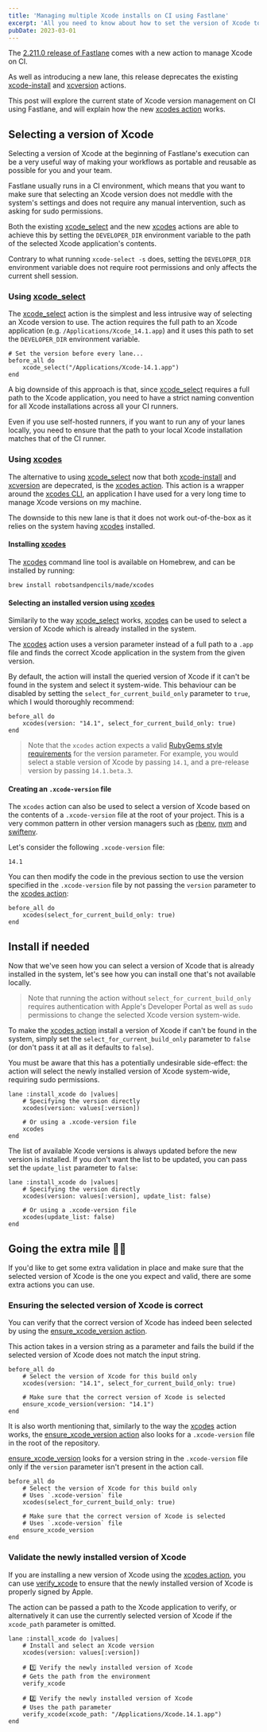 ```yaml
---
title: 'Managing multiple Xcode installs on CI using Fastlane'
excerpt: 'All you need to know about how to set the version of Xcode to use on CI using Fastlane'
pubDate: 2023-03-01
---
```



The [2.211.0 release of Fastlane](https://github.com/fastlane/fastlane/releases/tag/2.211.0) comes with a new action to manage Xcode on CI.

As well as introducing a new lane, this release deprecates the existing [xcode-install](http://docs.fastlane.tools/actions/xcode_install) and [xcversion](https://docs.fastlane.tools/actions/xcversion) actions.

<StaticTweet id="1591561723794030592" />

This post will explore the current state of Xcode version management on CI using Fastlane, and will explain how the new [xcodes action](https://docs.fastlane.tools/actions/xcodes) works.

## Selecting a version of Xcode

Selecting a version of Xcode at the beginning of Fastlane's execution can be a very useful way of making your workflows as portable and reusable as possible for you and your team.

Fastlane usually runs in a CI environment, which means that you want to make sure that selecting an Xcode version does not meddle with the system's settings and does not require any manual intervention, such as asking for sudo permissions.

Both the existing [xcode_select](http://docs.fastlane.tools/actions/xcode_select) and the new [xcodes](https://docs.fastlane.tools/actions/xcodes) actions are able to achieve this by setting the `DEVELOPER_DIR` environment variable to the path of the selected Xcode application's contents.

Contrary to what running `xcode-select -s` does, setting the `DEVELOPER_DIR` environment variable does not require root permissions and only affects the current shell session.

### Using [xcode_select](http://docs.fastlane.tools/actions/xcode_select)

The [xcode_select](http://docs.fastlane.tools/actions/xcode_select) action is the simplest and less intrusive way of selecting an Xcode version to use. The action requires the full path to an Xcode application (e.g. `/Applications/Xcode_14.1.app`) and it uses this path to set the `DEVELOPER_DIR` environment variable.

```ruby:fastlane/Fastfile
# Set the version before every lane...
before_all do
    xcode_select("/Applications/Xcode-14.1.app")
end
```

A big downside of this approach is that, since [xcode_select](http://docs.fastlane.tools/actions/xcode_select) requires a full path to the Xcode application, you need to have a strict naming convention for all Xcode installations across all your CI runners.

Even if you use self-hosted runners, if you want to run any of your lanes locally, you need to ensure that the path to your local Xcode installation matches that of the CI runner.

### Using [xcodes](https://docs.fastlane.tools/actions/xcodes)

The alternative to using [xcode_select](http://docs.fastlane.tools/actions/xcode_select) now that both [xcode-install](http://docs.fastlane.tools/actions/xcode_install) and [xcversion](http://docs.fastlane.tools/actions/xcversion) are depecrated, is the [xcodes action](https://docs.fastlane.tools/actions/xcodes). This action is a wrapper around the [xcodes CLI](https://github.com/RobotsAndPencils/xcodes), an application I have used for a very long time to manage Xcode versions on my machine.

The downside to this new lane is that it does not work out-of-the-box as it relies on the system having [xcodes](https://github.com/RobotsAndPencils/xcodes) installed.

#### Installing [xcodes](https://docs.fastlane.tools/actions/xcodes)

The [xcodes](https://docs.fastlane.tools/actions/xcodes) command line tool is available on Homebrew, and can be installed by running:

```bash:Terminal
brew install robotsandpencils/made/xcodes
```

#### Selecting an installed version using [xcodes](https://docs.fastlane.tools/actions/xcodes)

Similarily to the way [xcode_select](http://docs.fastlane.tools/actions/xcode_select) works, [xcodes](https://docs.fastlane.tools/actions/xcodes) can be used to select a version of Xcode which is already installed in the system.

The [xcodes](https://docs.fastlane.tools/actions/xcodes) action uses a version parameter instead of a full path to a `.app` file and finds the correct Xcode application in the system from the given version.

By default, the action will install the queried version of Xcode if it can't be found in the system and select it system-wide. This behaviour can be disabled by setting the `select_for_current_build_only` parameter to `true`, which I would thoroughly recommend:

```ruby:fastlane/Fastfile
before_all do
    xcodes(version: "14.1", select_for_current_build_only: true)
end
```

> Note that the `xcodes` action expects a valid [RubyGems style requirements](https://guides.rubygems.org/releasing-rubygems) for the version parameter. For example, you would select a stable version of Xcode by passing `14.1`, and a pre-release version by passing `14.1.beta.3`.

#### Creating an `.xcode-version` file

The `xcodes` action can also be used to select a version of Xcode based on the contents of a `.xcode-version` file at the root of your project. This is a very common pattern in other version managers such as [rbenv](https://github.com/rbenv/rbenv), [nvm](https://github.com/nvm-sh/nvm) and [swiftenv](https://github.com/kylef/swiftenv).

Let's consider the following `.xcode-version` file:

```text:.xcode-version
14.1
```

You can then modify the code in the previous section to use the version specified in the `.xcode-version` file by not passing the `version` parameter to the [xcodes action](https://docs.fastlane.tools/actions/xcodes):

```ruby:fastlane/Fastfile
before_all do
    xcodes(select_for_current_build_only: true)
end
```

## Install if needed

Now that we've seen how you can select a version of Xcode that is already installed in the system, let's see how you can install one that's not available locally.

> Note that running the action without `select_for_current_build_only` requires authentication with Apple's Developer Portal as well as `sudo` permissions to change the selected Xcode version system-wide.

To make the [xcodes action](https://docs.fastlane.tools/actions/xcodes) install a version of Xcode if can't be found in the system, simply set the `select_for_current_build_only` parameter to `false` (or don't pass it at all as it defaults to `false`).

You must be aware that this has a potentially undesirable side-effect: the action will select the newly installed version of Xcode system-wide, requiring sudo permissions.

```ruby:fastlane/Fastfile
lane :install_xcode do |values|
    # Specifying the version directly
    xcodes(version: values[:version])

    # Or using a .xcode-version file
    xcodes
end
```

The list of available Xcode versions is always updated before the new version is installed. If you don't want the list to be updated, you can pass set the `update_list` parameter to `false`:

```ruby:fastlane/Fastfile
lane :install_xcode do |values|
    # Specifying the version directly
    xcodes(version: values[:version], update_list: false)

    # Or using a .xcode-version file
    xcodes(update_list: false)
end
```

## Going the extra mile 🏃‍♂️

If you'd like to get some extra validation in place and make sure that the selected version of Xcode is the one you expect and valid, there are some extra actions you can use.

### Ensuring the selected version of Xcode is correct

You can verify that the correct version of Xcode has indeed been selected by using the [ensure_xcode_version action](https://docs.fastlane.tools/actions/ensure_xcode_version).

This action takes in a version string as a parameter and fails the build if the selected version of Xcode does not match the input string.

```ruby:fastlane/Fastfile
before_all do
    # Select the version of Xcode for this build only
    xcodes(version: "14.1", select_for_current_build_only: true)

    # Make sure that the correct version of Xcode is selected
    ensure_xcode_version(version: "14.1")
end
```

It is also worth mentioning that, similarly to the way the [xcodes](https://docs.fastlane.tools/actions/xcodes) action works, the [ensure_xcode_version action](https://docs.fastlane.tools/actions/ensure_xcode_version) also looks for a `.xcode-version` file in the root of the repository.

[ensure_xcode_version](https://docs.fastlane.tools/actions/ensure_xcode_version) looks for a version string in the `.xcode-version` file only if the `version` parameter isn't present in the action call.

```ruby:fastlane/Fastfile
before_all do
    # Select the version of Xcode for this build only
    # Uses `.xcode-version` file
    xcodes(select_for_current_build_only: true)

    # Make sure that the correct version of Xcode is selected
    # Uses `.xcode-version` file
    ensure_xcode_version
end
```

### Validate the newly installed version of Xcode

If you are installing a new version of Xcode using the [xcodes action](https://docs.fastlane.tools/actions/xcodes), you can use [verify_xcode](http://docs.fastlane.tools/actions/verify_xcode) to ensure that the newly installed version of Xcode is properly signed by Apple.

The action can be passed a path to the Xcode application to verify, or alternatively it can use the currently selected version of Xcode if the `xcode_path` parameter is omitted.

```ruby:fastlane/Fastfile
lane :install_xcode do |values|
    # Install and select an Xcode version
    xcodes(version: values[:version])

    # 1️⃣ Verify the newly installed version of Xcode
    # Gets the path from the environment
    verify_xcode

    # 2️⃣ Verify the newly installed version of Xcode
    # Uses the path parameter
    verify_xcode(xcode_path: "/Applications/Xcode.14.1.app")
end
```
